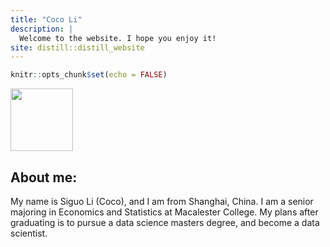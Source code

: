 ```yaml
---
title: "Coco Li"
description: |
  Welcome to the website. I hope you enjoy it!
site: distill::distill_website
---
```


```r
knitr::opts_chunk$set(echo = FALSE)
```

![](Siguo Li.JPG){width=100}

## About me:
My name is Siguo Li (Coco), and I am from Shanghai, China. I am a senior majoring in Economics and Statistics at Macalester College. My plans after graduating is to pursue a data science masters degree, and become a data scientist. 